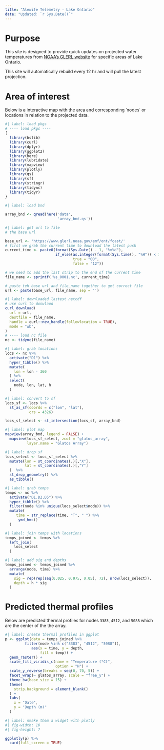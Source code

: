```yaml
---
title: "Alewife Telemetry - Lake Ontario"
date: "Updated: `r Sys.Date()`"
---
```

# Purpose
This site is designed to provide quick updates on projected water temperatures 
from [NOAA's GLERL website](https://www.glerl.noaa.gov/res/glcfs/ncast.php?lake=ont) for specific areas of Lake Ontario. 

This site will automatically rebuild every 12 hr and will pull the 
latest projection. 

# Area of interest 
Below is a interactive map with the area and corresponding 'nodes' or locations 
in relation to the projected data. 

```r
#| label: load pkgs
# ---- load pkgs ----
{
  library(bslib)
  library(curl)
  library(dplyr)
  library(ggplot2)
  library(here)
  library(lubridate)
  library(mapview)
  library(plotly)
  library(qs)
  library(sf)
  library(stringr)
  library(tidync)
  library(tidyr)
}
```


```r
#| label: load bnd 

array_bnd <- qread(here('data',
                        'array_bnd.qs'))
```


```r
#| label: get url to file 
# the base url 

base_url <- 'https://www.glerl.noaa.gov/emf/ont/fcast/'
# first we grab the current time to download the latest push 
current_time <- paste0(format(Sys.Date() - 1, "%m%d"),
                       if_else(as.integer(format(Sys.time(), "%H")) < 12,
                               true = "00", 
                               false = "12"))

# we need to add the last strip to the end of the current time 
file_name <- sprintf('%s_0001.nc', current_time)

# paste teh base url and file_name together to get correct file 
url <- paste(base_url, file_name, sep = '')
```

```r
#| label: downloaded lastest netcdf 
# use curl to donwlaod 
curl_download(
  url = url,
  destfile = file_name,
  handle = curl::new_handle(followlocation = TRUE),
  mode = "wb", 
)
# ---- load nc file 
nc <- tidync(file_name)
```

```r
#| label: grab locations 
locs <- nc %>%
  activate("D1") %>%
  hyper_tibble() %>% 
  mutate(
    lon = lon - 360
  ) %>%
  select(
    node, lon, lat, h
  )
```

```r
#| label: convert to sf 
locs_sf <- locs %>%
  st_as_sf(coords = c("lon", "lat"),
           crs = 4326)

locs_sf_select <- st_intersection(locs_sf, array_bnd)
```

```r
#| label: plot map  
mapview(array_bnd, legend = FALSE) + 
  mapview(locs_sf_select, zcol = "glatos_array", 
          layer.name = "Glatos Array") 
```

```r
#| label: drop sf 
locs_select <- locs_sf_select %>% 
  mutate(lon = st_coordinates(.)[,"X"],
         lat = st_coordinates(.)[,"Y"]
  )  %>%
  st_drop_geometry() %>%
  as_tibble()
```


```r
#| label: grab temps
temps <- nc %>%
  activate("D1,D2,D5") %>%
  hyper_tibble() %>% 
  filter(node %in% unique(locs_select$node)) %>% 
  mutate(
     time = str_replace(time, "T", " ") %>%
      ymd_hms()
  )
```


```r
#| label: join temps with locations 
temps_joined <- temps %>%
  left_join(
    locs_select
  )
```

```r
#| label: add sig and depths 
temps_joined <- temps_joined %>% 
  arrange(node, time) %>% 
  mutate(
    sig = rep(rep(seq(0.025, 0.975, 0.05), 72), nrow(locs_select)), 
    depth = h * sig
  )
```

# Predicted thermal profiles

Below are predicted thermal profiles for nodes `3383`, `4512`, and `5088` which are the center of the the array. 

```r
#| label: create thermal profiles in ggplot 
p <- ggplot(data = temps_joined %>% 
         filter(node %in% c("3383", "4512", "5088")),
            aes(x = time, y = depth,
                fill = temp)) +
  geom_raster() +
  scale_fill_viridis_c(name = "Temperature (°C)",
                       option = "H") +
  scale_y_reverse(breaks = seq(0, 70, 5)) +
  facet_wrap(~ glatos_array, scale = "free_y") +
  theme_bw(base_size = 15) +
  theme(
    strip.background = element_blank()
  ) +
  labs(
    x = "Date",
    y = "Depth (m)"
  )
```
```r
#| label: nmake them a widget with plotly
#| fig-width: 10
#| fig-height: 7

ggplotly(p) %>% 
  card(full_screen = TRUE)
```

